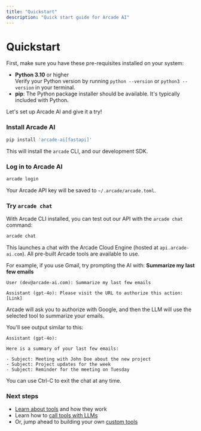 ```yaml
---
title: "Quickstart"
description: "Quick start guide for Arcade AI"
---
```



# Quickstart

First, make sure you have these pre-requisites installed on your system:

- **Python 3.10** or higher <br/> Verify your Python version by running `python --version` or `python3 --version` in your terminal.
- **pip**: The Python package installer should be available. It's typically included with Python.

Let's set up Arcade AI and give it a try!

<Steps>

### Install Arcade AI

```bash
pip install 'arcade-ai[fastapi]'
```

This will install the `arcade` CLI, and our development SDK.

### Log in to Arcade AI

```bash
arcade login
```

Your Arcade API key will be saved to `~/.arcade/arcade.toml`.

### Try `arcade chat`

With Arcade CLI installed, you can test out our API with the `arcade chat` command:

```bash
arcade chat
```

This launches a chat with the Arcade Cloud Engine (hosted at `api.arcade-ai.com`). All pre-built Arcade tools are available to use.

For example, if you use Gmail, try prompting the AI with: **Summarize my last few emails**

```
User (dev@arcade-ai.com): Summarize my last few emails

Assistant (gpt-4o): Please visit the URL to authorize this action: [Link]
```

Arcade will ask you to authorize with Google, and then the LLM will use the selected tool to summarize your emails.

You'll see output similar to this:

```
Assistant (gpt-4o):

Here is a summary of your last few emails:

- Subject: Meeting with John Doe about the new project
- Subject: Project updates for the week
- Subject: Reminder for the meeting on Tuesday
```

You can use Ctrl-C to exit the chat at any time.

</Steps>

### Next steps

- [Learn about tools](/home/tools-overview) and how they work
- Learn how to [call tools with LLMs](/home/use-tools/call-tools-with-llms)
- Or, jump ahead to building your own [custom tools](/home/build-tools)
